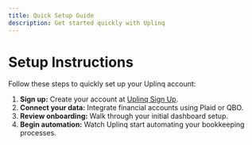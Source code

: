 ```yaml
---
title: Quick Setup Guide
description: Get started quickly with Uplinq
---
```


# Setup Instructions

Follow these steps to quickly set up your Uplinq account:

1. **Sign up:** Create your account at [Uplinq Sign Up](https://uplinq.com/signup).
2. **Connect your data:** Integrate financial accounts using Plaid or QBO.
3. **Review onboarding:** Walk through your initial dashboard setup.
4. **Begin automation:** Watch Uplinq start automating your bookkeeping processes.